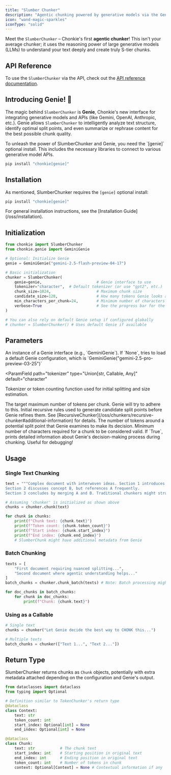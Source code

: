 ```yaml
---
title: "Slumber Chunker"
description: "Agentic chunking powered by generative models via the Genie interface"
icon: "wand-magic-sparkles"
iconType: "solid"
---
```


Meet the `SlumberChunker` – Chonkie's first **agentic chunker**! This isn't your average chunker; it uses the reasoning power of large generative models (LLMs) to understand your text deeply and create truly S-tier chunks.

## API Reference

To use the `SlumberChunker` via the API, check out the [API reference documentation](../../api/chunkers/slumber-chunker).

## Introducing Genie! 🧞

The magic behind `SlumberChunker` is **Genie**, Chonkie's new interface for integrating generative models and APIs (like Gemini, OpenAI, Anthropic, etc.). Genie allows `SlumberChunker` to intelligently analyze text structure, identify optimal split points, and even summarize or rephrase content for the best possible chunk quality.

<Card title="Requires [genie] Install" icon="wand-magic">
  To unleash the power of SlumberChunker and Genie, you need the `[genie]`
  optional install. This includes the necessary libraries to connect to various
  generative model APIs.
</Card>

```bash
pip install "chonkie[genie]"
```

## Installation

As mentioned, SlumberChunker requires the `[genie]` optional install:

```bash
pip install "chonkie[genie]"
```

<Info>
  For general installation instructions, see the [Installation
  Guide](/oss/installation).
</Info>

## Initialization

```python
from chonkie import SlumberChunker
from chonkie.genie import GeminiGenie

# Optional: Initialize Genie
genie = GeminiGenie("gemini-2.5-flash-preview-04-17")

# Basic initialization
chunker = SlumberChunker(
    genie=genie,                        # Genie interface to use
    tokenizer="character",  # Default tokenizer (or use "gpt2", etc.)
    chunk_size=1024,                    # Maximum chunk size
    candidate_size=128,                 # How many tokens Genie looks at for potential splits
    min_characters_per_chunk=24,        # Minimum number of characters per chunk
    verbose=True                        # See the progress bar for the chunking process
)

# You can also rely on default Genie setup if configured globally
# chunker = SlumberChunker() # Uses default Genie if available
```

## Parameters

<ParamField path="genie" type="Optional[BaseGenie]" default="None">
  An instance of a Genie interface (e.g., `GeminiGenie`). If `None`, tries to
  load a default Genie configuration, which is
  `GeminiGenie("gemini-2.5-pro-preview-03-25")`
</ParamField>

<ParamField
  path="tokenizer"
  type="Union[str, Callable, Any]"
  default="character"
>
  Tokenizer or token counting function used for initial splitting and size
  estimation.
</ParamField>

<ParamField path="chunk_size" type="int" default="1024">
  The target maximum number of tokens per chunk. Genie will try to adhere to
  this.
</ParamField>

<ParamField path="rules" type="RecursiveRules" default="RecursiveRules()">
  Initial recursive rules used to generate candidate split points before Genie
  refines them. See
  [RecursiveChunker](/oss/chunkers/recursive-chunker#additional-information) for
  details.
</ParamField>

<ParamField path="candidate_size" type="int" default="128">
  The number of tokens around a potential split point that Genie examines to
  make its decision.
</ParamField>

<ParamField path="min_characters_per_chunk" type="int" default="24">
  Minimum number of characters required for a chunk to be considered valid.
</ParamField>

<ParamField path="verbose" type="bool" default="True">
  If `True`, prints detailed information about Genie's decision-making process
  during chunking. Useful for debugging!
</ParamField>

## Usage

### Single Text Chunking

```python
text = """Complex document with interwoven ideas. Section 1 introduces concept A.
Section 2 discusses concept B, but references A frequently.
Section 3 concludes by merging A and B. Traditional chunkers might struggle here."""

# Assuming 'chunker' is initialized as shown above
chunks = chunker.chunk(text)

for chunk in chunks:
    print(f"Chunk text: {chunk.text}")
    print(f"Token count: {chunk.token_count}")
    print(f"Start index: {chunk.start_index}")
    print(f"End index: {chunk.end_index}")
    # SlumberChunk might have additional metadata from Genie
```

### Batch Chunking

```python
texts = [
    "First document requiring nuanced splitting...",
    "Second document where agentic understanding helps..."
]
batch_chunks = chunker.chunk_batch(texts) # Note: Batch processing might be slower due to LLM calls

for doc_chunks in batch_chunks:
    for chunk in doc_chunks:
        print(f"Chunk: {chunk.text}")
```

### Using as a Callable

```python
# Single text
chunks = chunker("Let Genie decide the best way to CHONK this...")

# Multiple texts
batch_chunks = chunker(["Text 1...", "Text 2..."])
```

## Return Type

SlumberChunker returns chunks as `Chunk` objects, potentially with extra metadata attached depending on the configuration and Genie's output.

```python
from dataclasses import dataclass
from typing import Optional

# Definition similar to TokenChunker's return type
@dataclass
class Context:
    text: str
    token_count: int
    start_index: Optional[int] = None
    end_index: Optional[int] = None

@dataclass
class Chunk:
    text: str           # The chunk text
    start_index: int    # Starting position in original text
    end_index: int      # Ending position in original text
    token_count: int    # Number of tokens in chunk
    context: Optional[Context] = None # Contextual information if any
```
